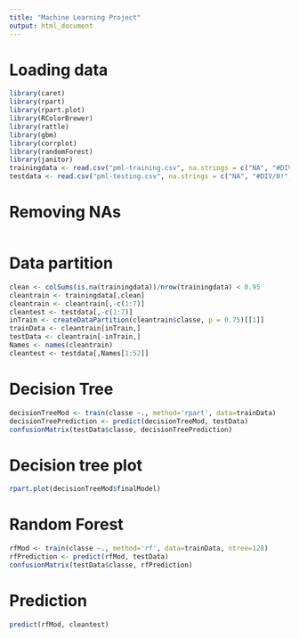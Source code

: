 ---
title: "Machine Learning Project"
output: html_document
---
# Loading data
```{r, echo=TRUE}
library(caret)
library(rpart)
library(rpart.plot)
library(RColorBrewer)
library(rattle)
library(gbm)
library(corrplot)
library(randomForest)
library(janitor)
trainingdata <- read.csv("pml-training.csv", na.strings = c("NA", "#DIV/0!", ""))
testdata <- read.csv("pml-testing.csv", na.strings = c("NA", "#DIV/0!", ""))
```
# Removing NAs
```{r , include=TRUE, echo=TRUE}

```
# Data partition
```{r , include=TRUE, echo=TRUE}
clean <- colSums(is.na(trainingdata))/nrow(trainingdata) < 0.95
cleantrain <- trainingdata[,clean]
cleantrain <- cleantrain[,-c(1:7)]
cleantest <- testdata[,-c(1:7)]
inTrain <- createDataPartition(cleantrain$classe, p = 0.75)[[1]]
trainData <- cleantrain[inTrain,]
testData <- cleantrain[-inTrain,]
Names <- names(cleantrain)
cleantest <- testdata[,Names[1:52]]
```

# Decision Tree
```{r , include=TRUE, echo=TRUE}
decisionTreeMod <- train(classe ~., method='rpart', data=trainData)
decisionTreePrediction <- predict(decisionTreeMod, testData)
confusionMatrix(testData$classe, decisionTreePrediction)
```
# Decision tree plot
```{r , include=TRUE, echo=TRUE}
rpart.plot(decisionTreeMod$finalModel)
```
# Random Forest
```{r , include=TRUE, echo=TRUE}
rfMod <- train(classe ~., method='rf', data=trainData, ntree=128)
rfPrediction <- predict(rfMod, testData)
confusionMatrix(testData$classe, rfPrediction)
```
# Prediction
```{r , include=TRUE, echo=TRUE}
predict(rfMod, cleantest)
```

